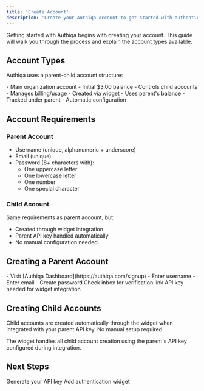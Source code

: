 ```yaml
---
title: 'Create Account'
description: 'Create your Authiqa account to get started with authentication'
---
```


Getting started with Authiqa begins with creating your account. This guide will walk you through the process and explain the account types available.

## Account Types

Authiqa uses a parent-child account structure:

<CardGroup cols={2}>
  <Card title="Parent Account" icon="building">
    - Main organization account
    - Initial $3.00 balance
    - Controls child accounts
    - Manages billing/usage
  </Card>
  <Card title="Child Account" icon="user-group">
    - Created via widget
    - Uses parent's balance
    - Tracked under parent
    - Automatic configuration
  </Card>
</CardGroup>

## Account Requirements

### Parent Account
- Username (unique, alphanumeric + underscore)
- Email (unique)
- Password (8+ characters with):
  - One uppercase letter
  - One lowercase letter
  - One number
  - One special character

### Child Account
Same requirements as parent account, but:
- Created through widget integration
- Parent API key handled automatically
- No manual configuration needed

## Creating a Parent Account

<Steps>
  <Step title="Register">
    - Visit [Authiqa Dashboard](https://authiqa.com/signup)
    - Enter username
    - Enter email
    - Create password
  </Step>

  <Step title="Verify Email">
    Check inbox for verification link
  </Step>

  <Step title="Get API Key">
    API key needed for widget integration
  </Step>
</Steps>

## Creating Child Accounts

Child accounts are created automatically through the widget when integrated with your parent API key. No manual setup required.

<Note>
The widget handles all child account creation using the parent's API key configured during integration.
</Note>

## Next Steps

<CardGroup cols={2}>
  <Card
    title="Get API Key"
    icon="key"
    href="/getting-started/api-keys"
  >
    Generate your API key
  </Card>
  <Card
    title="Widget Setup"
    icon="code"
    href="/authentication/widget-setup"
  >
    Add authentication widget
  </Card>
</CardGroup>

